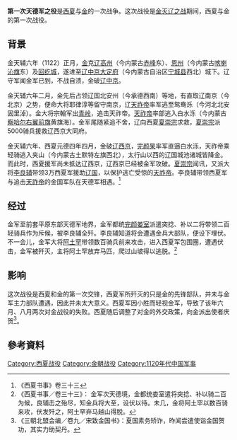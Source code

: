 '''第一次天德军之役'''是[[西夏|西夏]]与[[金|金]]的一次战争。这次战役是[[金灭辽之战|金灭辽之战]]期间，西夏与金的第一次战役。

== 背景 ==
金天辅六年（1122）正月，[[金|金]]克[[辽|辽]][[高州|高州]]（今内蒙古[[赤峰|赤峰]]东）、[[恩州|恩州]]（今内蒙古[[喀喇沁旗|喀喇沁旗]]东）及[[回纥城|回纥城]]，遂进至[[辽中京|辽中京]][[大定府|大定府]]（今内蒙古自治区[[宁城县|宁城县]]西北）城下。辽守军闻金军已到，不战自溃，金破[[辽中京|辽中京]]。

金天辅六年二月，金先后占领辽国北安州（今承德西南）等地，有直取辽南京（今北京）之势，便命大将耶律淳等留守南京，辽[[天祚帝|天祚帝]]率军逃至鸳鸯泺（今河北北安固里淖）。金大将宗翰军出[[青岭|青岭]]，追击天祚帝。[[天祚帝|天祚帝]]率部逃入白水泺（今内蒙古[[察哈尔右翼前旗|察哈尔右翼前旗]]黄旗海）。金军尾随紧追不舍，辽向西夏[[夏崇宗|夏崇宗]]求救，[[夏崇宗|夏崇宗]]派5000骑兵援救辽西京大同府。

金天辅六年、西夏元德四年四月，金破[[大同府|辽西京]]，[[完颜杲|完颜杲]]率军直逼白水泺，天祚帝乘轻骑逃入夹山（今内蒙古土默特左旗西北），太行山以西的辽国城池诸城皆降金。而此时，西夏援军尚未抵达辽西京，辽西京已经被金军攻破。[[夏崇宗|夏崇宗]]闻讯，又派大将[[李良辅|李良辅]]带领3万西夏军援助[[辽国|辽国]]，以保护逃亡受惊的[[天祚帝|天祚帝]]。李良辅带领西夏军与追击[[天祚帝|天祚帝]]的金国军队在天德军相遇。<ref>《西夏书事》卷三十三</ref>

== 经过 ==
金军至前套平原东部天德军地界，金军都统[[完颜娄室|完颜娄室]]派遣突捻、补以二将带领二百轻骑兵作为斥候，被李良辅全歼。李良辅知道将会遭遇金兵大部队，便设下埋伏。不一会儿，金军大将[[阿土罕|阿土罕]]带领数百骑兵前来攻击，进入西夏军包围圈，遭遇伏击，金军被歼灭，主将阿土罕放弃马匹，爬过山坡得以逃脱。<ref>《西夏书事／卷三十三》： 金军次天德境，金都统娄室遣将突捻、补以骑二百为候，良辅击之殆尽，知金兵将大至，设伏以待。未几，金将阿土罕以数百骑来攻，伏发歼之，阿土罕弃马越山得脱。</ref>

== 影响 ==
这次战役是西夏和金的第一次交锋，西夏军所歼灭的只是金的先锋部队，并未与金军主力部队遭遇，因此并未太大意义。西夏军因小胜而轻视金军，导致了该年六月、八月两次对金战役的失败。西夏随后调整了对金的外交政策，向金派出使者庆贺<ref>《三朝北盟会编／卷九／宋致金国书》：夏国素务矫诈，昨闻尝遣使诣金国贺功，其实力助契丹。</ref>。

== 參考資料 ==
{{reflist}}

{{辽金夏历史事件}}

[[Category:西夏战役|Category:西夏战役]]
[[Category:金朝战役|Category:金朝战役]]
[[Category:1120年代中国军事|Category:1120年代中国军事]]